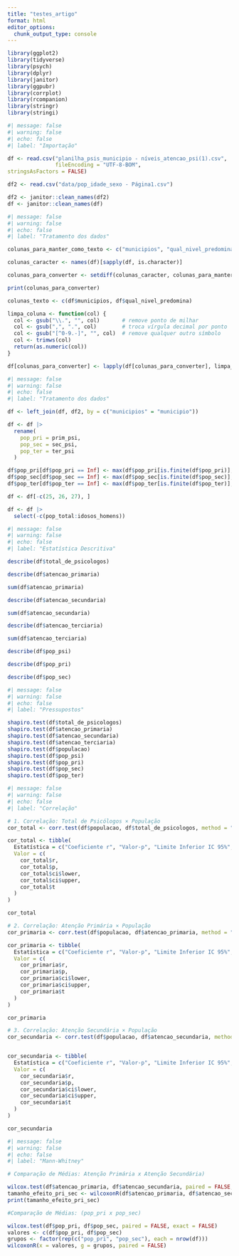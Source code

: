 ```yaml
---
title: "testes_artigo"
format: html
editor_options: 
  chunk_output_type: console
---
```


```r
library(ggplot2)
library(tidyverse)
library(psych)
library(dplyr)
library(janitor)
library(ggpubr)
library(corrplot)
library(rcompanion)
library(stringr)
library(stringi)
```

```r
#| message: false
#| warning: false
#| echo: false
#| label: "Importação"

df <- read.csv("planilha_psis_municipio - níveis_atencao_psi(1).csv",
               fileEncoding = "UTF-8-BOM", 
stringsAsFactors = FALSE)

df2 <- read.csv("data/pop_idade_sexo - Página1.csv")

df2 <- janitor::clean_names(df2)
df <- janitor::clean_names(df)
```

```r
#| message: false
#| warning: false
#| echo: false
#| label: "Tratamento dos dados"

colunas_para_manter_como_texto <- c("municipios", "qual_nivel_predomina")

colunas_caracter <- names(df)[sapply(df, is.character)]

colunas_para_converter <- setdiff(colunas_caracter, colunas_para_manter_como_texto)

print(colunas_para_converter)

colunas_texto <- c(df$municipios, df$qual_nivel_predomina)

limpa_coluna <- function(col) {
  col <- gsub("\\.", "", col)       # remove ponto de milhar
  col <- gsub(",", ".", col)        # troca vírgula decimal por ponto
  col <- gsub("[^0-9.-]", "", col)  # remove qualquer outro símbolo
  col <- trimws(col)
  return(as.numeric(col))
}

df[colunas_para_converter] <- lapply(df[colunas_para_converter], limpa_coluna)

```

```r
#| message: false
#| warning: false
#| echo: false
#| label: "Tratamento dos dados"

df <- left_join(df, df2, by = c("municipios" = "municipio"))

df <- df |> 
  rename(
    pop_pri = prim_psi,
    pop_sec = sec_psi,
    pop_ter = ter_psi
  )

df$pop_pri[df$pop_pri == Inf] <- max(df$pop_pri[is.finite(df$pop_pri)], na.rm = TRUE)
df$pop_sec[df$pop_sec == Inf] <- max(df$pop_sec[is.finite(df$pop_sec)], na.rm = TRUE)
df$pop_ter[df$pop_ter == Inf] <- max(df$pop_ter[is.finite(df$pop_ter)], na.rm = TRUE)

df <- df[-c(25, 26, 27), ]

df <- df |>
  select(-c(pop_total:idosos_homens))
```

```r
#| message: false
#| warning: false
#| echo: false
#| label: "Estatística Descritiva"

describe(df$total_de_psicologos)

describe(df$atencao_primaria)

sum(df$atencao_primaria)

describe(df$atencao_secundaria)

sum(df$atencao_secundaria)

describe(df$atencao_terciaria)

sum(df$atencao_terciaria)

describe(df$pop_psi)

describe(df$pop_pri)

describe(df$pop_sec)

```

```r
#| message: false
#| warning: false
#| echo: false
#| label: "Pressupostos"

shapiro.test(df$total_de_psicologos)
shapiro.test(df$atencao_primaria)
shapiro.test(df$atencao_secundaria)
shapiro.test(df$atencao_terciaria)
shapiro.test(df$populacao)
shapiro.test(df$pop_psi)
shapiro.test(df$pop_pri)
shapiro.test(df$pop_sec)
shapiro.test(df$pop_ter)
```

```r
#| message: false
#| warning: false
#| echo: false
#| label: "Correlação"

# 1. Correlação: Total de Psicólogos × População
cor_total <- corr.test(df$populacao, df$total_de_psicologos, method = "spearman")

cor_total <- tibble(
  Estatística = c("Coeficiente r", "Valor-p", "Limite Inferior IC 95%", "Limite Superior IC 95%", "t-valor"),
  Valor = c(
    cor_total$r,
    cor_total$p,
    cor_total$ci$lower,
    cor_total$ci$upper,
    cor_total$t
  )
)

cor_total

# 2. Correlação: Atenção Primária × População
cor_primaria <- corr.test(df$populacao, df$atencao_primaria, method = "spearman")

cor_primaria <- tibble(
  Estatística = c("Coeficiente r", "Valor-p", "Limite Inferior IC 95%", "Limite Superior IC 95%", "t-valor"),
  Valor = c(
    cor_primaria$r,
    cor_primaria$p,
    cor_primaria$ci$lower,
    cor_primaria$ci$upper,
    cor_primaria$t
  )
)

cor_primaria

# 3. Correlação: Atenção Secundária × População
cor_secundaria <- corr.test(df$populacao, df$atencao_secundaria, method = "spearman")


cor_secundaria <- tibble(
  Estatística = c("Coeficiente r", "Valor-p", "Limite Inferior IC 95%", "Limite Superior IC 95%", "t-valor"),
  Valor = c(
    cor_secundaria$r,
    cor_secundaria$p,
    cor_secundaria$ci$lower,
    cor_secundaria$ci$upper,
    cor_secundaria$t
  )
)

cor_secundaria

```

```r
#| message: false
#| warning: false
#| echo: false
#| label: "Mann-Whitney"

# Comparação de Médias: Atenção Primária x Atenção Secundária)

wilcox.test(df$atencao_primaria, df$atencao_secundaria, paired = FALSE, exact = FALSE)
tamanho_efeito_pri_sec <- wilcoxonR(df$atencao_primaria, df$atencao_secundaria, paired = FALSE)
print(tamanho_efeito_pri_sec)

#Comparação de Médias: (pop_pri x pop_sec)

wilcox.test(df$pop_pri, df$pop_sec, paired = FALSE, exact = FALSE)
valores <- c(df$pop_pri, df$pop_sec)
grupos <- factor(rep(c("pop_pri", "pop_sec"), each = nrow(df)))
wilcoxonR(x = valores, g = grupos, paired = FALSE)



```
